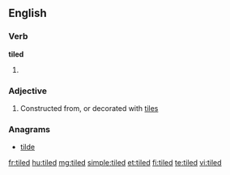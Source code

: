 ==English==

===Verb===
'''tiled'''

# {{past of|[[tile]]}}

===Adjective===
{{en-adj|-}}

# Constructed from, or decorated with [[tile]]s

===Anagrams===
* [[tilde#English|tilde]]

[[fr:tiled]]
[[hu:tiled]]
[[mg:tiled]]
[[simple:tiled]]
[[et:tiled]]
[[fi:tiled]]
[[te:tiled]]
[[vi:tiled]]